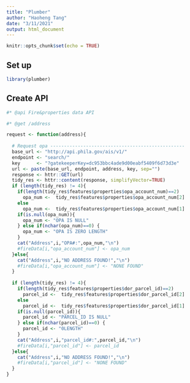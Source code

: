 ```yaml
---
title: "Plumber"
author: "Haoheng Tang"
date: "3/11/2021"
output: html_document
---
```


```r
knitr::opts_chunk$set(echo = TRUE)
```

## Set up

```r
library(plumber)
```

## Create API

```r
#* @api Fire&properties data API

#* @get /address 

request <- function(address){
  
  # Request opa -------------------------------------------------
  base_url <- "http://api.phila.gov/ais/v1/"
  endpoint <- "search/"
  key      <- "?gatekeeperKey=dc953bbc4ade9d00eabf5409f6d73d3e"
  url <- paste(base_url, endpoint, address, key, sep="")
  response <- httr::GET(url)
  tidy_res <- httr::content(response, simplifyVector=TRUE)
  if (length(tidy_res) != 4){
    if(length(tidy_res$features$properties$opa_account_num)==2)
      opa_num <-  tidy_res$features$properties$opa_account_num[2]
    else
      opa_num <-  tidy_res$features$properties$opa_account_num[1]
    if(is.null(opa_num)){
      opa_num <- "OPA IS NULL"
    } else if(nchar(opa_num)==0) {
      opa_num <- "OPA IS ZERO LENGTH"
    }
    cat("Address",i,"OPA#:",opa_num,"\n")
    #fireData[i,"opa_account_num"] <- opa_num
  }else{
    cat("Address",i,"NO ADDRESS FOUND!","\n")
    #fireData[i,"opa_account_num"] <- "NONE FOUND"
  }
  
  if (length(tidy_res) != 4){
    if(length(tidy_res$features$properties$dor_parcel_id)==2)
      parcel_id <-  tidy_res$features$properties$dor_parcel_id[2]
    else
      parcel_id <-  tidy_res$features$properties$dor_parcel_id[1]
    if(is.null(parcel_id)){
      parcel_id <- "PARCEL_ID IS NULL"
    } else if(nchar(parcel_id)==0) {
      parcel_id <- "0LENGTH"
    }
    cat("Address",i,"parcel_id#:",parcel_id,"\n")
    #fireData[i,"parcel_id"] <- parcel_id
  }else{
    cat("Address",i,"NO ADDRESS FOUND!","\n")
    #fireData[i,"parcel_id"] <- "NONE FOUND"
  }
}
```

